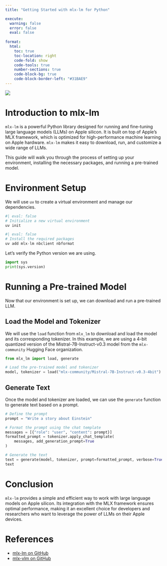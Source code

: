 ```yaml
---
title: "Getting Started with mlx-lm for Python"

execute:
  warning: false
  error: false
  eval: false
  
format:
  html:
    toc: true
    toc-location: right
    code-fold: show
    code-tools: true
    number-sections: true
    code-block-bg: true
    code-block-border-left: "#31BAE9"
---
```


![](images/clipboard-2481905032.png)

# Introduction to mlx-lm

`mlx-lm` is a powerful Python library designed for running and fine-tuning large language models (LLMs) on Apple silicon. It is built on top of Apple's MLX framework, which is optimized for high-performance machine learning on Apple hardware. `mlx-lm` makes it easy to download, run, and customize a wide range of LLMs.

This guide will walk you through the process of setting up your environment, installing the necessary packages, and running a pre-trained model.

# Environment Setup

We will use `uv` to create a virtual environment and manage our dependencies.

```python
#| eval: false
# Initialize a new virtual environment
uv init
```

```python
#| eval: false
# Install the required packages
uv add mlx-lm nbclient nbformat
```

Let's verify the Python version we are using.

```python
import sys
print(sys.version)
```

# Running a Pre-trained Model

Now that our environment is set up, we can download and run a pre-trained LLM.

## Load the Model and Tokenizer

We will use the `load` function from `mlx_lm` to download and load the model and its corresponding tokenizer. In this example, we are using a 4-bit quantized version of the Mistral-7B-Instruct-v0.3 model from the `mlx-community` Hugging Face organization.

```python
from mlx_lm import load, generate

# Load the pre-trained model and tokenizer
model, tokenizer = load("mlx-community/Mistral-7B-Instruct-v0.3-4bit")
```

## Generate Text

Once the model and tokenizer are loaded, we can use the `generate` function to generate text based on a prompt.

```python
# Define the prompt
prompt = "Write a story about Einstein"

# Format the prompt using the chat template
messages = [{"role": "user", "content": prompt}]
formatted_prompt = tokenizer.apply_chat_template(
    messages, add_generation_prompt=True
)

# Generate the text
text = generate(model, tokenizer, prompt=formatted_prompt, verbose=True)
text
```

# Conclusion

`mlx-lm` provides a simple and efficient way to work with large language models on Apple silicon. Its integration with the MLX framework ensures optimal performance, making it an excellent choice for developers and researchers who want to leverage the power of LLMs on their Apple devices.

# References

-   [mlx-lm on GitHub](https://github.com/ml-explore/mlx-lm)
-   [mlx-vlm on GitHub](https://github.com/Blaizzy/mlx-vlm)
